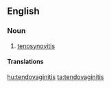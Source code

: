 ==English==

===Noun===
{{en-noun|-|tendovaginitides}}

# {{pathology|dated}} [[tenosynovitis]]

====Translations====
{{trans-see|tenosynovitis}}

[[hu:tendovaginitis]]
[[ta:tendovaginitis]]